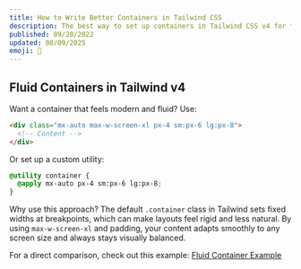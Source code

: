 ```yaml
---
title: How to Write Better Containers in Tailwind CSS
description: The best way to set up containers in Tailwind CSS v4 for fluid layouts.
published: 09/20/2022
updated: 08/09/2025
emoji: 🫙
---
```


## Fluid Containers in Tailwind v4

Want a container that feels modern and fluid? Use:

```html
<div class="mx-auto max-w-screen-xl px-4 sm:px-6 lg:px-8">
  <!-- Content -->
</div>
```

Or set up a custom utility:

```css
@utility container {
  @apply mx-auto px-4 sm:px-6 lg:px-8;
}
```

Why use this approach? The default `.container` class in Tailwind sets fixed widths at breakpoints, which can make layouts feel rigid and less natural. By using `max-w-screen-xl` and padding, your content adapts smoothly to any screen size and always stays visually balanced.

For a direct comparison, check out this example:
[Fluid Container Example](https://play.tailwindcss.com/ITkFLQN9to?layout=preview&size=1920x720)
